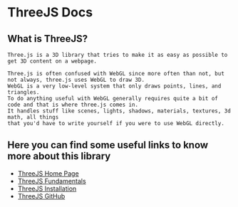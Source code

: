 
<Meta title="Kitsune/Galleries/ThreeJS" />

# ThreeJS Docs

## What is ThreeJS?
    Three.js is a 3D library that tries to make it as easy as possible to get 3D content on a webpage.

    Three.js is often confused with WebGL since more often than not, but not always, three.js uses WebGL to draw 3D.
    WebGL is a very low-level system that only draws points, lines, and triangles.
    To do anything useful with WebGL generally requires quite a bit of code and that is where three.js comes in.
    It handles stuff like scenes, lights, shadows, materials, textures, 3d math, all things
    that you'd have to write yourself if you were to use WebGL directly.

## Here you can find some useful links to know more about this library

<ul>
    <li><a href={'https://threejs.org/'} target="_blank">ThreeJS Home Page</a></li>
    <li><a href={'https://threejs.org/manual/#en/fundamentals'} target="_blank">ThreeJS Fundamentals</a></li>
    <li><a href={'https://threejs.org/docs/index.html#manual/en/introduction/Installation'} target="_blank">ThreeJS Installation</a></li>
    <li><a href={'https://github.com/mrdoob/three.js/'} target="_blank">ThreeJS GitHub</a></li>
</ul>

